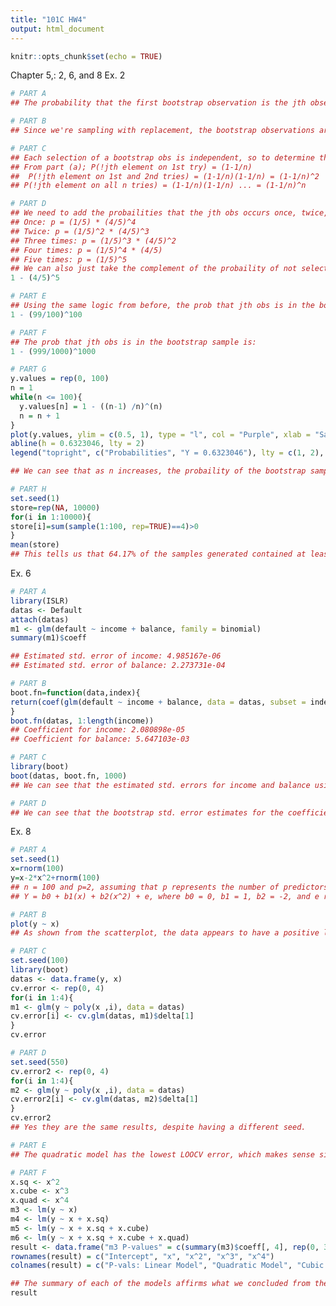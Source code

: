 ```yaml
---
title: "101C HW4"
output: html_document
---
```


```r
knitr::opts_chunk$set(echo = TRUE)
```
Chapter 5,: 2, 6, and 8
Ex. 2
```r
# PART A
## The probability that the first bootstrap observation is the jth observation is simply 1/n, so the probability that the first bootstrap observation is not the jth observation is (1 - 1/n).

# PART B
## Since we're sampling with replacement, the bootstrap observations are independent. Thus, the probaility of not selecting the jth element as the second bootstrap obs is equal to the prob of not selecting the jth element as the first bootstrap obs: 1 - 1/n.

# PART C
## Each selection of a bootstrap obs is independent, so to determine the probability of not selecting a particular element from the original sample n-times is simply the prob of not selecting the jth obs raised to the power of n. The pattern is shown below: 
## From part (a); P(!jth element on 1st try) = (1-1/n)
##  P(!jth element on 1st and 2nd tries) = (1-1/n)(1-1/n) = (1-1/n)^2
## P(!jth element on all n tries) = (1-1/n)(1-1/n) ... = (1-1/n)^n

# PART D
## We need to add the probailities that the jth obs occurs once, twice, three times, four times, and five times in the sample, as these are all the possible cases in which the jth observation is included in the bootstrap sample. This is done below: 
## Once: p = (1/5) * (4/5)^4
## Twice: p = (1/5)^2 * (4/5)^3
## Three times: p = (1/5)^3 * (4/5)^2
## Four times: p = (1/5)^4 * (4/5)
## Five times: p = (1/5)^5
## We can also just take the complement of the probaility of not selecting the jth obs:
1 - (4/5)^5

# PART E
## Using the same logic from before, the prob that jth obs is in the bootstrap sample is:
1 - (99/100)^100

# PART F
## The prob that jth obs is in the bootstrap sample is:
1 - (999/1000)^1000

# PART G
y.values = rep(0, 100)
n = 1
while(n <= 100){
  y.values[n] = 1 - ((n-1) /n)^(n)
  n = n + 1
}
plot(y.values, ylim = c(0.5, 1), type = "l", col = "Purple", xlab = "Sample Size", ylab = "Prob", main = "Prob. that jth obs in \n Bootstrap sample vs Sample Size")
abline(h = 0.6323046, lty = 2)
legend("topright", c("Probabilities", "Y = 0.6323046"), lty = c(1, 2), col = c("Purple", "Black"))

## We can see that as n increases, the probaility of the bootstrap sample including the jth observation asymptotically approaches the theoretical probaility of roughly 0.632.

# PART H
set.seed(1)
store=rep(NA, 10000)
for(i in 1:10000){
store[i]=sum(sample(1:100, rep=TRUE)==4)>0
}
mean(store)
## This tells us that 64.17% of the samples generated contained at least one instance of the jth, or 4th, observation. This value is close to the probailities obtained in parts (d), (e), and (f), and we may conclude that increasing the number of runs of the simulation will bring the estimate closer to the theoretical values obtained earlier. 
```

Ex. 6
```r
# PART A
library(ISLR)
datas <- Default
attach(datas)
m1 <- glm(default ~ income + balance, family = binomial)
summary(m1)$coeff

## Estimated std. error of income: 4.985167e-06
## Estimated std. error of balance: 2.273731e-04

# PART B
boot.fn=function(data,index){
return(coef(glm(default ~ income + balance, data = datas, subset = index, family = binomial)))
}
boot.fn(datas, 1:length(income))
## Coefficient for income: 2.080898e-05
## Coefficient for balance: 5.647103e-03 

# PART C
library(boot)
boot(datas, boot.fn, 1000)
## We can see that the estimated std. errors for income and balance using the bootstrap method (R = 1000) are 5.215173e-06 and 2.462842e-04, respectively.

# PART D
## We can see that the bootstrap std. error estimates for the coefficients in the logistic regression model are slightly higher than those given directly by the logistic model (5.215173e-06 vs 4.985167e-06 for income and 2.462842e-04 vs 2.273731e-04 for balance). This is somewhat strange considering that bootstrap estimates do not rely on any prior assumptions about the data, and as a result they tend be to more accurate and give smaller std. error estimates. Perhaps this oddity is the result of only running R = 1000 simulations in the boot() function. Unfortunetly, my computer cannot process the function with values greater than R = 1000.
```

Ex. 8
```r
# PART A
set.seed(1)
x=rnorm(100)
y=x-2*x^2+rnorm(100)
## n = 100 and p=2, assuming that p represents the number of predictors. The formula for this model would be: 
## Y = b0 + b1(x) + b2(x^2) + e, where b0 = 0, b1 = 1, b2 = -2, and e represents the random error term.

# PART B
plot(y ~ x)
## As shown from the scatterplot, the data appears to have a positive linear relationship for x < 0 and a negative linear relationship for x > 0, which gives the overall data a parabolic shape with an apex around x = 0.2.

# PART C
set.seed(100)
library(boot)
datas <- data.frame(y, x)
cv.error <- rep(0, 4)
for(i in 1:4){
m1 <- glm(y ~ poly(x ,i), data = datas)
cv.error[i] <- cv.glm(datas, m1)$delta[1]
}
cv.error

# PART D
set.seed(550)
cv.error2 <- rep(0, 4)
for(i in 1:4){
m2 <- glm(y ~ poly(x ,i), data = datas)
cv.error2[i] <- cv.glm(datas, m2)$delta[1]
}
cv.error2
## Yes they are the same results, despite having a different seed. 

# PART E
## The quadratic model has the lowest LOOCV error, which makes sense since we defined y as the sum of a linear and quadratic term in x. We can see that the LOOCV error drops considerably upon introducing the quadratic term, and then slightly increases with the addition of higher order terms. This indicates that the first two terms of the full model (linear and quadratic) explain most of the variance in Y, and the remaining terms do not contribute much to the accuracy of the model. Again, this makes sense given that we defined y as a function of x and x^2. 

# PART F
x.sq <- x^2
x.cube <- x^3
x.quad <- x^4
m3 <- lm(y ~ x)
m4 <- lm(y ~ x + x.sq)
m5 <- lm(y ~ x + x.sq + x.cube)
m6 <- lm(y ~ x + x.sq + x.cube + x.quad)
result <- data.frame("m3 P-values" = c(summary(m3)$coeff[, 4], rep(0, 3)), "m4 P-values" = c(summary(m4)$coeff[, 4], rep(0, 2)), "m5 P-values" = c(summary(m5)$coeff[, 4], 0), "m6 P-values" = summary(m6)$coeff[, 4])
rownames(result) = c("Intercept", "x", "x^2", "x^3", "x^4")
colnames(result) = c("P-vals: Linear Model", "Quadratic Model", "Cubic Model", "Quartic Model")

## The summary of each of the models affirms what we concluded from the LOOCV error terms: The linear and quadratic are the only significant predictors, as shown by the p-value dataframe below. Furthermore, the linear and quadratic models are the most accurate statistical learning methods for this simulated data, shown by both the individual linear models and cross-validation.
result

```